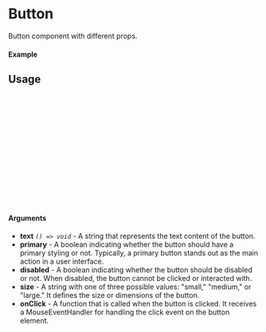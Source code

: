  
<Meta of={Button} title="Button" />   

# Button

Button component with different props.

#### Example
 
<Canvas of={Button.Default} />

## Usage

```ts
import {Button} from "d4-ui";

const Example = () => {
  return ( 
      <Button
        variant={"solid"}
        size={"sm"}
        text={"Button"} 
        rounded={true}
        onClick={()=> console.log("Clicked")}
      />
  );
};

export default Example;
```

#### Arguments
 
- **text** _`() => void`_ - A string that represents the text content of the button.
- **primary** - A boolean indicating whether the button should have a primary styling or not. Typically, a primary button stands out as the main action in a user interface.
- **disabled** - A boolean indicating whether the button should be disabled or not. When disabled, the button cannot be clicked or interacted with.
- **size** - A string with one of three possible values: "small," "medium," or "large." It defines the size or dimensions of the button.
- **onClick** - A function that is called when the button is clicked. It receives a MouseEventHandler for handling the click event on the button element.